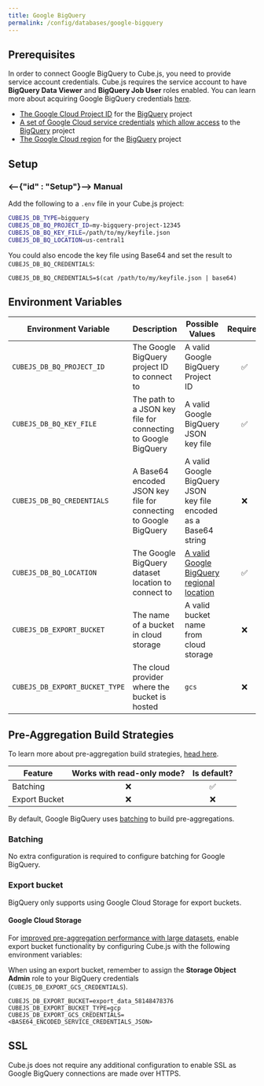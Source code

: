 ```yaml
---
title: Google BigQuery
permalink: /config/databases/google-bigquery
---
```


## Prerequisites

<InfoBox>

In order to connect Google BigQuery to Cube.js, you need to provide service
account credentials. Cube.js requires the service account to have **BigQuery
Data Viewer** and **BigQuery Job User** roles enabled. You can learn more about
acquiring Google BigQuery credentials [here][bq-docs-getting-started].

</InfoBox>

- [The Google Cloud Project ID][google-cloud-docs-projects] for the
  [BigQuery][bq] project
- [A set of Google Cloud service credentials][google-support-create-svc-account]
  [which allow access][bq-docs-getting-started] to the [BigQuery][bq] project
- [The Google Cloud region][bq-docs-regional-locations] for the [BigQuery][bq]
  project

## Setup

### <--{"id" : "Setup"}--> Manual

Add the following to a `.env` file in your Cube.js project:

```bash
CUBEJS_DB_TYPE=bigquery
CUBEJS_DB_BQ_PROJECT_ID=my-bigquery-project-12345
CUBEJS_DB_BQ_KEY_FILE=/path/to/my/keyfile.json
CUBEJS_DB_BQ_LOCATION=us-central1
```

You could also encode the key file using Base64 and set the result to
`CUBEJS_DB_BQ_CREDENTIALS`:

```dotenv
CUBEJS_DB_BQ_CREDENTIALS=$(cat /path/to/my/keyfile.json | base64)
```

## Environment Variables

| Environment Variable           | Description                                                      | Possible Values                                                         | Required |
| ------------------------------ | ---------------------------------------------------------------- | ----------------------------------------------------------------------- | :------: |
| `CUBEJS_DB_BQ_PROJECT_ID`      | The Google BigQuery project ID to connect to                     | A valid Google BigQuery Project ID                                      |    ✅    |
| `CUBEJS_DB_BQ_KEY_FILE`        | The path to a JSON key file for connecting to Google BigQuery    | A valid Google BigQuery JSON key file                                   |    ✅    |
| `CUBEJS_DB_BQ_CREDENTIALS`     | A Base64 encoded JSON key file for connecting to Google BigQuery | A valid Google BigQuery JSON key file encoded as a Base64 string        |    ❌    |
| `CUBEJS_DB_BQ_LOCATION`        | The Google BigQuery dataset location to connect to               | [A valid Google BigQuery regional location][bq-docs-regional-locations] |    ✅    |
| `CUBEJS_DB_EXPORT_BUCKET`      | The name of a bucket in cloud storage                            | A valid bucket name from cloud storage                                  |    ❌    |
| `CUBEJS_DB_EXPORT_BUCKET_TYPE` | The cloud provider where the bucket is hosted                    | `gcs`                                                                   |    ❌    |

## Pre-Aggregation Build Strategies

<InfoBox>

To learn more about pre-aggregation build strategies, [head
here][ref-caching-using-preaggs-build-strats].

</InfoBox>

| Feature       | Works with read-only mode? | Is default? |
| ------------- | :------------------------: | :---------: |
| Batching      |             ❌             |     ✅      |
| Export Bucket |             ❌             |     ❌      |

By default, Google BigQuery uses [batching][self-preaggs-batching] to build
pre-aggregations.

### Batching

No extra configuration is required to configure batching for Google BigQuery.

### Export bucket

<WarningBox>

BigQuery only supports using Google Cloud Storage for export buckets.

</WarningBox>

#### Google Cloud Storage

For [improved pre-aggregation performance with large
datasets][ref-caching-large-preaggs], enable export bucket functionality by
configuring Cube.js with the following environment variables:

<InfoBox>

When using an export bucket, remember to assign the **Storage Object Admin**
role to your BigQuery credentials (`CUBEJS_DB_EXPORT_GCS_CREDENTIALS`).

</InfoBox>

```dotenv
CUBEJS_DB_EXPORT_BUCKET=export_data_58148478376
CUBEJS_DB_EXPORT_BUCKET_TYPE=gcp
CUBEJS_DB_EXPORT_GCS_CREDENTIALS=<BASE64_ENCODED_SERVICE_CREDENTIALS_JSON>
```

## SSL

Cube.js does not require any additional configuration to enable SSL as Google
BigQuery connections are made over HTTPS.

[bq]: https://cloud.google.com/bigquery
[bq-docs-getting-started]:
  https://cloud.google.com/docs/authentication/getting-started
[bq-docs-credentials]:
  https://console.cloud.google.com/apis/credentials/serviceaccountkey
[bq-docs-regional-locations]:
  https://cloud.google.com/bigquery/docs/locations#regional-locations
[google-cloud-docs-projects]:
  https://cloud.google.com/resource-manager/docs/creating-managing-projects#before_you_begin
[google-support-create-svc-account]:
  https://support.google.com/a/answer/7378726?hl=en
[ref-caching-large-preaggs]: /caching/using-pre-aggregations#export-bucket
[ref-caching-using-preaggs-build-strats]:
  /caching/using-pre-aggregations#pre-aggregation-build-strategies
[ref-env-var]: /reference/environment-variables#database-connection
[self-preaggs-batching]: #batching
